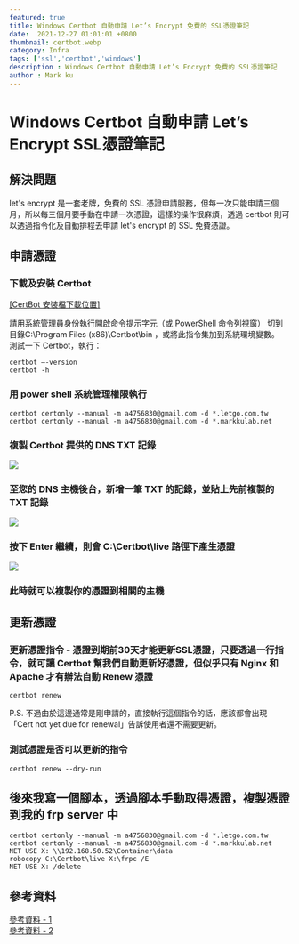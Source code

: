 ```yaml
---
featured: true
title: Windows Certbot 自動申請 Let’s Encrypt 免費的 SSL憑證筆記
date:  2021-12-27 01:01:01 +0800
thumbnail: certbot.webp
category: Infra
tags: ['ssl','certbot','windows']
description : Windows Certbot 自動申請 Let’s Encrypt 免費的 SSL憑證筆記
author : Mark ku
---
```

# Windows Certbot 自動申請 Let’s Encrypt SSL憑證筆記

## 解決問題
let's encrypt 是一套老牌，免費的 SSL 憑證申請服務，但每一次只能申請三個月，所以每三個月要手動在申請一次憑證，這樣的操作很麻煩，透過 certbot 則可以透過指令化及自動排程去申請 let's encrypt 的 SSL 免費憑證。

## 申請憑證
### 下載及安裝 Certbot
[[CertBot 安裝檔下載位置]](https://github.com/certbot/certbot/releases/download/v1.22.0/certbot-beta-installer-win32.exe)

請用系統管理員身份執行開啟命令提示字元（或 PowerShell 命令列視窗）
切到目錄C:\Program Files (x86)\Certbot\bin ，或將此指令集加到系統環境變數。  
測試一下 Certbot，執行：
```
certbot –-version
certbot -h
```
### 用 power shell 系統管理權限執行

```
certbot certonly --manual -m a4756830@gmail.com -d *.letgo.com.tw 
certbot certonly --manual -m a4756830@gmail.com -d *.markkulab.net
```

### 複製 Certbot 提供的 DNS TXT 記錄
![](https://i.imgur.com/OdtU1ue.png)

### 至您的 DNS 主機後台，新增一筆 TXT 的記錄，並貼上先前複製的 TXT 記錄
![](https://i.imgur.com/ImAn2fs.png)

### 按下 Enter 繼續，則會 C:\Certbot\live 路徑下產生憑證
![](https://i.imgur.com/0q7ll6A.png)

### 此時就可以複製你的憑證到相關的主機

## 更新憑證
### 更新憑證指令  - 憑證到期前30天才能更新SSL憑證，只要透過一行指令，就可讓 Certbot 幫我們自動更新好憑證，但似乎只有 Nginx 和 Apache 才有辦法自動 Renew 憑證

```
certbot renew
```

P.S. 不過由於這邊通常是剛申請的，直接執行這個指令的話，應該都會出現「Cert not yet due for renewal」告訴使用者還不需要更新。

### 測試憑證是否可以更新的指令
```
certbot renew --dry-run
```

## 後來我寫一個腳本，透過腳本手動取得憑證，複製憑證到我的 frp server 中
```
certbot certonly --manual -m a4756830@gmail.com -d *.letgo.com.tw 
certbot certonly --manual -m a4756830@gmail.com -d *.markkulab.net
NET USE X: \\192.168.50.52\Container\data
robocopy C:\Certbot\live X:\frpc /E
NET USE X: /delete
```


## 參考資料
[參考資料 - 1](http://tech.smallya.net/2021/11/28/certbot-lets-encrypt-ssl%E6%86%91%E8%AD%89-iis-%E5%A4%9A%E5%9F%9F%E5%90%8D/)  
[參考資料 - 2](https://blog.miniasp.com/post/2021/02/11/Create-SSL-TLS-certificates-from-LetsEncrypt-using-Certbot)